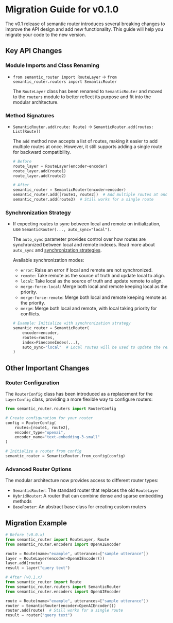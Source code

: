 # Migration Guide for v0.1.0

The v0.1 release of semantic router introduces several breaking changes to improve the API design and add new functionality. This guide will help you migrate your code to the new version.

## Key API Changes

### Module Imports and Class Renaming

- `from semantic_router import RouteLayer` → `from semantic_router.routers import SemanticRouter`
  
  The `RouteLayer` class has been renamed to `SemanticRouter` and moved to the `routers` module to better reflect its purpose and fit into the modular architecture.

### Method Signatures

- `SemanticRouter.add(route: Route)` → `SemanticRouter.add(routes: List[Route])`
  
  The `add` method now accepts a list of routes, making it easier to add multiple routes at once. However, it still supports adding a single route for backward compatibility.

  ```python
  # Before
  route_layer = RouteLayer(encoder=encoder)
  route_layer.add(route1)
  route_layer.add(route2)
  
  # After
  semantic_router = SemanticRouter(encoder=encoder)
  semantic_router.add([route1, route2])  # Add multiple routes at once
  semantic_router.add(route3)  # Still works for a single route
  ```

### Synchronization Strategy

- If expecting routes to sync between local and remote on initialization, use `SemanticRouter(..., auto_sync="local")`. 

  The `auto_sync` parameter provides control over how routes are synchronized between local and remote indexes. Read more about `auto_sync` and [synchronization strategies](sync).

  Available synchronization modes:
  
  - `error`: Raise an error if local and remote are not synchronized.
  - `remote`: Take remote as the source of truth and update local to align.
  - `local`: Take local as the source of truth and update remote to align.
  - `merge-force-local`: Merge both local and remote keeping local as the priority.
  - `merge-force-remote`: Merge both local and remote keeping remote as the priority.
  - `merge`: Merge both local and remote, with local taking priority for conflicts.

  ```python
  # Example: Initialize with synchronization strategy
  semantic_router = SemanticRouter(
      encoder=encoder,
      routes=routes,
      index=PineconeIndex(...),
      auto_sync="local"  # Local routes will be used to update the remote index
  )
  ```

## Other Important Changes

### Router Configuration

The `RouterConfig` class has been introduced as a replacement for the `LayerConfig` class, providing a more flexible way to configure routers:

```python
from semantic_router.routers import RouterConfig

# Create configuration for your router
config = RouterConfig(
    routes=[route1, route2],
    encoder_type="openai",
    encoder_name="text-embedding-3-small"
)

# Initialize a router from config
semantic_router = SemanticRouter.from_config(config)
```

### Advanced Router Options

The modular architecture now provides access to different router types:

- `SemanticRouter`: The standard router that replaces the old `RouteLayer`
- `HybridRouter`: A router that can combine dense and sparse embedding methods
- `BaseRouter`: An abstract base class for creating custom routers

## Migration Example

```python
# Before (v0.0.x)
from semantic_router import RouteLayer, Route
from semantic_router.encoders import OpenAIEncoder

route = Route(name="example", utterances=["sample utterance"])
layer = RouteLayer(encoder=OpenAIEncoder())
layer.add(route)
result = layer("query text")

# After (v0.1.x)
from semantic_router import Route
from semantic_router.routers import SemanticRouter
from semantic_router.encoders import OpenAIEncoder

route = Route(name="example", utterances=["sample utterance"])
router = SemanticRouter(encoder=OpenAIEncoder())
router.add(route)  # Still works for a single route
result = router("query text")
``` 